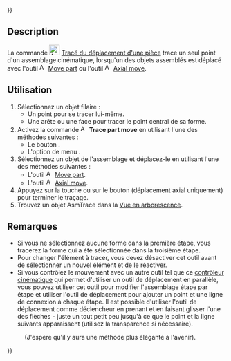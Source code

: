 {{UnfinishedDocu{{#translation:}}}}
<languages/>

{{Docnav/fr
|[[Assembly3_TogglePartVisibility/fr|Basculer la visibilité de pièces]]
|[[Assembly3_AutoRecompute/fr|Recomputation automatique]]
|[[Assembly3_Workbench/fr|Assembly3]]
|IconL=Assembly_TogglePartVisibility.svg‎‎
|IconR=Assembly_AutoRecompute.svg‎‎
|IconC=Assembly3_workbench_icon.svg
}}

{{GuiCommand/fr
|Name=Assembly3 TracePartMove
|Name/fr=Assembly3 Tracé du déplacement d'une pièce
|Icon=Assembly_Trace.svg‎‎
|MenuLocation=Assembly3 → Trace part move
|Workbenches=[[Assembly3_Workbench/fr|Assembly3]]
}}

== Description ==

La commande [[Image:Assembly_Trace.svg|24px]] [[Assembly3_TracePartMove/fr|Tracé du déplacement d'une pièce]] trace un seul point d'un assemblage cinématique, lorsqu'un des objets assemblés est déplacé avec l'outil [[Image:Assembly_Move.svg|16px]] [[Assembly3_MovePart/fr|Move part]] ou l'outil [[Image:Assembly_AxialMove.svg|16px]] [[Assembly3_AxialMove/fr|Axial move]].

<span id="Usage"></span>
== Utilisation ==

# Sélectionnez un objet filaire :
#* Un point pour se tracer lui-même.
#* Une arête ou une face pour tracer le point central de sa forme.
# Activez la commande [[Image:Assembly_Trace.svg|16px]] '''Trace part move''' en utilisant l'une des méthodes suivantes :
#* Le bouton {{Button|[[Image:Assembly_Trace.svg|16px]] [[Assembly3_TracePartMove/fr|Trace part move]]}}.
#* L'option de menu {{MenuCommand|Assembly3 → [[Image:Assembly_Trace.svg|16px]] Trace part move}}.
# Sélectionnez un objet de l'assemblage et déplacez-le en utilisant l'une des méthodes suivantes :
#* L'outil [[Image:Assembly_Move.svg|16px]] [[Assembly3_MovePart/fr|Move part]].
#* L'outil [[Image:Assembly_AxialMove.svg|16px]] [[Assembly3_AxialMove/fr|Axial move]].
# Appuyez sur la touche {{KEY|Echap}} ou sur le bouton {{Button|OK}} (déplacement axial uniquement) pour terminer le traçage.
# Trouvez un objet AsmTrace dans la [[Tree_view/fr|Vue en arborescence]].

<span id="Notes"></span>
== Remarques ==

* Si vous ne sélectionnez aucune forme dans la première étape, vous tracerez la forme qui a été sélectionnée dans la troisième étape.
* Pour changer l'élément à tracer, vous devez désactiver cet outil avant de sélectionner un nouvel élément et de le réactiver.
* Si vous contrôlez le mouvement avec un autre outil tel que ce [[Tutorial_KinematicController/fr|contrôleur cinématique]] qui permet d'utiliser un outil de déplacement en parallèle, vous pouvez utiliser cet outil pour modifier l'assemblage étape par étape et utiliser l'outil de déplacement pour ajouter un point et une ligne de connexion à chaque étape. Il est possible d'utiliser l'outil de déplacement comme déclencheur en prenant et en faisant glisser l'une des flèches - juste un tout petit peu jusqu'à ce que le point et la ligne suivants apparaissent (utilisez la transparence si nécessaire). 
: (J'espère qu'il y aura une méthode plus élégante à l'avenir).


{{Docnav/fr
|[[Assembly3_TogglePartVisibility/fr|Basculer la visibilité de pièces]]
|[[Assembly3_AutoRecompute/fr|Recomputation automatique]]
|[[Assembly3_Workbench/fr|Assembly3]]
|IconL=Assembly_TogglePartVisibility.svg‎‎
|IconR=Assembly_AutoRecompute.svg‎‎
|IconC=Assembly3_workbench_icon.svg
}}

{{Userdocnavi{{#translation:}}}}